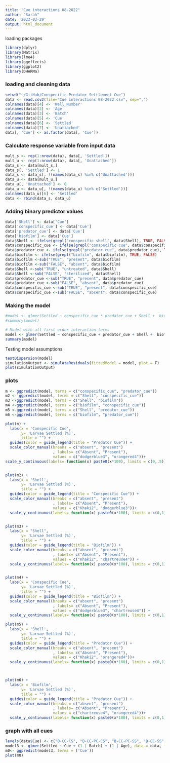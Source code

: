 ```yaml
---
title: "Cue interactions 08-2022"
author: "Sarah"
date: '2023-03-29'
output: html_document
---
```




loading packages 

```r
library(dplyr)
library(Matrix)
library(lme4)
library(ggeffects)
library(ggplot2)
library(DHARMa)
```

### loading and cleaning data 

```r
setwd("~/GitHub/Conspecific-Predator-Settlement-Cue")
data <- read.csv2(file="Cue interactions 08-2022.csv", sep=",")
colnames(data)[4] <- 'Well_Number'
colnames(data)[2] <- 'Age'
colnames(data)[3] <- 'Batch'
colnames(data)[5] <- 'Cue'
colnames(data)[6] <- 'Settled'
colnames(data)[7] <- 'Unattached'
data[, 'Cue'] <- as.factor(data[, 'Cue'])
```

### Calculate response variable from input data

```r
mult_s <- rep(1:nrow(data), data[, 'Settled'])
mult_u <- rep(1:nrow(data), data[, 'Unattached'])
data_s <- data[mult_s,]
data_s[, 'Settled'] <- 1
data_s <- data_s[, !(names(data_s) %in% c('Unattached'))]
data_u <- data[mult_u,]
data_u[, 'Unattached'] <- 0
data_u <- data_u[, !(names(data_u) %in% c('Settled'))]
colnames(data_u)[6] <- 'Settled'
data <- rbind(data_s, data_u)
```

### Adding binary predictor values
```r
data['Shell'] <- data['Cue']
data['conspecific_cue'] <- data['Cue']
data['predator_cue'] <- data['Cue']
data['biofilm'] <- data['Cue']
data$Shell <- ifelse(grepl("conspecific shell", data$Shell), TRUE, FALSE)
data$conspecific_cue <- ifelse(grepl("conspecific cue", data$conspecific_cue), TRUE, FALSE)
data$predator_cue <- ifelse(grepl("predator cue", data$predator_cue), TRUE, FALSE)
data$biofilm <- ifelse(grepl("biofilm", data$biofilm), TRUE, FALSE)
data$biofilm <-sub("TRUE", "present", data$biofilm)
data$biofilm <-sub("FALSE", "absent", data$biofilm)
data$Shell <-sub("TRUE", "untreated", data$Shell)
data$Shell <-sub("FALSE", "sterilized", data$Shell)
data$predator_cue <-sub("TRUE", "present", data$predator_cue)
data$predator_cue <-sub("FALSE", "absent", data$predator_cue)
data$conspecific_cue <-sub("TRUE", "present", data$conspecific_cue)
data$conspecific_cue <-sub("FALSE", "absent", data$conspecific_cue)
```

### Making the model 
```r
#model <- glmer(Settled ~ conspecific_cue * predator_cue + Shell +  biofilm + (1 | Batch) + (1 | Age), data = data, family = binomial)
#summary(model)

# Model with all first order interaction terms
model <- glmer(Settled ~ conspecific_cue + predator_cue + Shell +  biofilm + conspecific_cue:predator_cue + conspecific_cue:Shell + conspecific_cue:biofilm + predator_cue:Shell + predator_cue:biofilm + Shell:biofilm + (1 | Batch) + (1 | Age), data = data, family = binomial)
summary(model)
```

Testing model assumptions

```r
testDispersion(model)
simulationOutput <- simulateResiduals(fittedModel = model, plot = F)
plot(simulationOutput)
```

### plots
```r
m <- ggpredict(model, terms = c("conspecific_cue", "predator_cue"))
m2 <- ggpredict(model, terms = c("Shell", "conspecific_cue"))
m3 <-ggpredict(model, terms = c("Shell", "biofilm"))
m4 <-ggpredict(model, terms = c("biofilm", "conspecific_cue"))
m5 <-ggpredict(model, terms = c("Shell", "predator_cue"))
m6 <-ggpredict(model, terms = c("biofilm", "predator_cue"))

plot(m) + 
  labs(x = 'Conspecific Cue', 
       y= 'Larvae Settled (%)',
       title = "") +
  guides(color = guide_legend(title = "Predator Cue")) +
  scale_color_manual(breaks = c("absent", "present")
                     , labels= c("Absent", "Present"),
                     values = c("dodgerblue3", "orangered4"))+
scale_y_continuous(labels= function(x) paste0(x*100), limits = c(0,.5)) 


plot(m2) + 
  labs(x = 'Shell', 
       y= 'Larvae Settled (%)',
       title = "") +
  guides(color = guide_legend(title = "Conspecific Cue")) +
  scale_color_manual(breaks = c("absent", "present")
                     , labels= c("Absent", "Present"),
                     values = c("Khaki2", "dodgerblue3"))+
  scale_y_continuous(labels= function(x) paste0(x*100), limits = c(0,1)) 


plot(m3) +
  labs(x = "Shell", 
       y= 'Larvae Settled (%)',
       title = "") +
  guides(color = guide_legend(title = 'Biofilm')) +
  scale_color_manual(breaks = c("absent", "present")
                     , labels= c("Absent", "Present"),
                     values = c("Khaki2", "chartreuse4")) +
  scale_y_continuous(labels= function(x) paste0(x*100), limits = c(0,1))  


plot(m4) +
  labs(x = 'Conspecific Cue', 
       y= 'Larvae Settled (%)',
       title = "") +
  guides(color = guide_legend(title = "Biofilm")) +
  scale_color_manual(breaks = c("absent", "present")
                     , labels= c("Absent", "Present"),
                     values = c("dodgerblue3", "chartreuse4")) +
  scale_y_continuous(labels= function(x) paste0(x*100), limits = c(0,1)) 

plot(m5) +
  labs(x = 'Shell', 
       y= 'Larvae Settled (%)',
       title = "") +
  guides(color = guide_legend(title = "Predator Cue")) +
  scale_color_manual(breaks = c("absent", "present")
                     , labels= c("Absent", "Present"),
                     values = c("Khaki2", "orangered4"))+
  scale_y_continuous(labels= function(x) paste0(x*100), limits = c(0,1)) 



plot(m6) +
  labs(x = 'Biofilm', 
       y= 'Larvae Settled (%)',
       title = "") +
  guides(color = guide_legend(title = "Predator Cue")) +
  scale_color_manual(breaks = c("absent", "present")
                     , labels= c("Absent", "Present"),
                     values = c("chartreuse4", "orangered4"))+
  scale_y_continuous(labels= function(x) paste0(x*100), limits = c(0,1))
```

### graph with all cues 
```r
levels(data$Cue) <- c("B-CC-CS", "B-CC-PC-CS", "B-CC-PC-SS", "B-CC-SS", "B-CS", "B-PC-CS", "B-PC-SS", "B-SS", "CC-CS", "CC-PC-CS", "CC-PC-SS", "CC-SS", "CS", "PC-CS", "PC-SS", "SS")
model3 <- glmer(Settled ~ Cue + (1 | Batch) + (1 | Age), data = data, family = binomial)
m0<- ggpredict(model3, terms = ('Cue'))
plot(m0)
```
